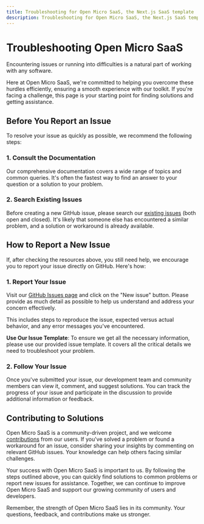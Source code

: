 ```yaml
---
title: Troubleshooting for Open Micro SaaS, the Next.js SaaS template
description: Troubleshooting for Open Micro SaaS, the Next.js SaaS template
---
```


# Troubleshooting Open Micro SaaS

Encountering issues or running into difficulties is a natural part of working with any software.

Here at Open Micro SaaS, we're committed to helping you overcome these hurdles efficiently, ensuring a smooth experience with our toolkit. If you're facing a challenge, this page is your starting point for finding solutions and getting assistance.

## Before You Report an Issue

To resolve your issue as quickly as possible, we recommend the following steps:

### 1. **Consult the Documentation**

Our comprehensive documentation covers a wide range of topics and common queries. It's often the fastest way to find an answer to your question or a solution to your problem.

### 2. **Search Existing Issues**

Before creating a new GitHub issue, please search our [existing issues](https://github.com/product-makers-hub/open-micro-saas/issues) (both open and closed). It's likely that someone else has encountered a similar problem, and a solution or workaround is already available.

## How to Report a New Issue

If, after checking the resources above, you still need help, we encourage you to report your issue directly on GitHub. Here's how:

### 1. **Report Your Issue**

Visit our [GitHub Issues page](https://github.com/product-makers-hub/open-micro-saas/issues) and click on the "New issue" button. Please provide as much detail as possible to help us understand and address your concern effectively.

This includes steps to reproduce the issue, expected versus actual behavior, and any error messages you've encountered.

**Use Our Issue Template**: To ensure we get all the necessary information, please use our provided issue template. It covers all the critical details we need to troubleshoot your problem.

### 2. **Follow Your Issue**

Once you've submitted your issue, our development team and community members can view it, comment, and suggest solutions. You can track the progress of your issue and participate in the discussion to provide additional information or feedback.

## Contributing to Solutions

Open Micro SaaS is a community-driven project, and we welcome [contributions](/contribute) from our users. If you've solved a problem or found a workaround for an issue, consider sharing your insights by commenting on relevant GitHub issues. Your knowledge can help others facing similar challenges.

Your success with Open Micro SaaS is important to us. By following the steps outlined above, you can quickly find solutions to common problems or report new issues for assistance. Together, we can continue to improve Open Micro SaaS and support our growing community of users and developers.

Remember, the strength of Open Micro SaaS lies in its community. Your questions, feedback, and contributions make us stronger.
